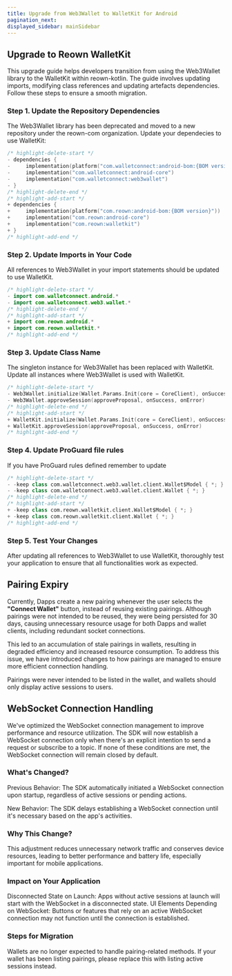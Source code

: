 ```yaml
---
title: Upgrade from Web3Wallet to WalletKit for Android
pagination_next: 
displayed_sidebar: mainSidebar
---
```


## Upgrade to Reown WalletKit

This upgrade guide helps developers transition from using the Web3Wallet library to the WalletKit within reown-kotlin. The guide involves updating imports, modifying class references and updating artefacts dependencies. Follow these steps to ensure a smooth migration.

### Step 1. Update the Repository Dependencies

The Web3Wallet library has been deprecated and moved to a new repository under the reown-com organization. Update your dependecies to use WalletKit:

```swift
/* highlight-delete-start */
- dependencies {
-     implementation(platform("com.walletconnect:android-bom:{BOM version}"))
-     implementation("com.walletconnect:android-core")
-     implementation("com.walletconnect:web3wallet")
- }
/* highlight-delete-end */
/* highlight-add-start */
+ dependencies {
+     implementation(platform("com.reown:android-bom:{BOM version}"))
+     implementation("com.reown:android-core")
+     implementation("com.reown:walletkit")
+ }
/* highlight-add-end */
```

### Step 2.  Update Imports in Your Code

All references to Web3Wallet in your import statements should be updated to use WalletKit.

```swift
/* highlight-delete-start */
- import com.walletconnect.android.*
- import com.walletconnect.web3.wallet.*
/* highlight-delete-end */
/* highlight-add-start */
+ import com.reown.android.*
+ import com.reown.walletkit.*
/* highlight-add-end */
```


### Step 3. Update Class Name

The singleton instance for Web3Wallet has been replaced with WalletKit. Update all instances where Web3Wallet is used with WalletKit.

```swift
/* highlight-delete-start */
- Web3Wallet.initialize(Wallet.Params.Init(core = CoreClient), onSuccess, onError)
- Web3Wallet.approveSession(approveProposal, onSuccess, onError)
/* highlight-delete-end */
/* highlight-add-start */
+ WalletKit.initialize(Wallet.Params.Init(core = CoreClient), onSuccess, onError)
+ WalletKit.approveSession(approveProposal, onSuccess, onError)
/* highlight-add-end */
```

### Step 4. Update ProGuard file rules

If you have ProGuard rules defined remember to update 

```swift
/* highlight-delete-start */
- -keep class com.walletconnect.web3.wallet.client.Wallet$Model { *; }
- -keep class com.walletconnect.web3.wallet.client.Wallet { *; }
/* highlight-delete-end */
/* highlight-add-start */
+ -keep class com.reown.walletkit.client.Wallet$Model { *; }
+ -keep class com.reown.walletkit.client.Wallet { *; }
/* highlight-add-end */
```

### Step 5. Test Your Changes

After updating all references to Web3Wallet to use WalletKit, thoroughly test your application to ensure that all functionalities work as expected.

## Pairing Expiry

Currently, Dapps create a new pairing whenever the user selects the **"Connect Wallet"** button, instead of reusing existing pairings. Although pairings were not intended to be reused, they were being persisted for 30 days, causing unnecessary resource usage for both Dapps and wallet clients, including redundant socket connections. 

This led to an accumulation of stale pairings in wallets, resulting in degraded efficiency and increased resource consumption. To address this issue, we have introduced changes to how pairings are managed to ensure more efficient connection handling.

Pairings were never intended to be listed in the wallet, and wallets should only display active sessions to users.

## WebSocket Connection Handling

We've optimized the WebSocket connection management to improve performance and resource utilization. The SDK will now establish a WebSocket connection only when there's an explicit intention to send a request or subscribe to a topic. If none of these conditions are met, the WebSocket connection will remain closed by default.

### What's Changed?
Previous Behavior: The SDK automatically initiated a WebSocket connection upon startup, regardless of active sessions or pending actions.

New Behavior: The SDK delays establishing a WebSocket connection until it's necessary based on the app's activities.

### Why This Change?
This adjustment reduces unnecessary network traffic and conserves device resources, leading to better performance and battery life, especially important for mobile applications.

### Impact on Your Application
Disconnected State on Launch: Apps without active sessions at launch will start with the WebSocket in a disconnected state.
UI Elements Depending on WebSocket: Buttons or features that rely on an active WebSocket connection may not function until the connection is established.

### Steps for Migration

Wallets are no longer expected to handle pairing-related methods. If your wallet has been listing pairings, please replace this with listing active sessions instead.